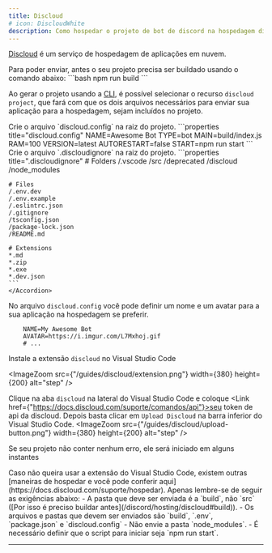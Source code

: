 ```yaml
---
title: Discloud
# icon: DiscloudWhite
description: Como hospedar o projeto de bot de discord na hospedagem discloud
---
```


[Discloud](https://discloud.com/) é um serviço de hospedagem de aplicações em nuvem.

<Accordions>
    <Accordion title="Certifique-se de que o projeto está buildado" id="build">
    Para poder enviar, antes o seu projeto precisa ser buildado usando o comando abaixo:
    ```bash
    npm run build
    ```
    </Accordion>
</Accordions>

Ao gerar o projeto usando a [CLI](/docs/discord/start), é possível selecionar o recurso `discloud project`, que fará com que os dois arquivos necessários para enviar sua aplicação para a hospedagem, sejam incluídos no projeto.

<Accordions>
    <Accordion title="Mas... Se você não marcou essa opção, veja como os arquivos devem ficar">
    Crie o arquivo `discloud.config` na raiz do projeto.
    ```properties title="discloud.config"
    NAME=Awesome Bot
    TYPE=bot
    MAIN=build/index.js
    RAM=100
    VERSION=latest
    AUTORESTART=false
    START=npm run start
    ```
    Crie o arquivo `.discloudignore` na raiz do projeto.
    ```properties title=".discloudignore"
    # Folders
    /.vscode
    /src
    /deprecated
    /discloud
    /node_modules

    # Files
    /.env.dev
    /.env.example
    /.eslintrc.json
    /.gitignore
    /tsconfig.json
    /package-lock.json
    /README.md

    # Extensions
    *.md
    *.zip
    *.exe
    *.dev.json
    ```
    </Accordion>
</Accordions>

No arquivo `discloud.config` você pode definir um nome e um avatar para a sua aplicação na hospedagem se preferir.
```properties title="discloud.config"
    NAME=My Awesome Bot
    AVATAR=https://i.imgur.com/L7Mxhoj.gif
    # ...
```

Instale a extensão `discloud` no Visual Studio Code

<ImageZoom src={"/guides/discloud/extension.png"} width={380} height={200} alt="step" />

Clique na aba `discloud` na lateral do Visual Studio Code e coloque <Link href={"https://docs.discloud.com/suporte/comandos/api"}>seu token de api da discloud</Link>.
Depois basta clicar em `Upload Discloud` na barra inferior do Visual Studio Code.
<ImageZoom src={"/guides/discloud/upload-button.png"} width={380} height={200} alt="step" />

Se seu projeto não conter nenhum erro, ele será iniciado em alguns instantes

<Callout type="warn">
    Caso não queira usar a extensão do Visual Studio Code, existem outras [maneiras de hospedar e você pode conferir aqui](https://docs.discloud.com/suporte/hospedar). Apenas lembre-se de seguir as exigências abaixo: 
    - A pasta que deve ser enviada é a `build`, não `src` ([Por isso é preciso buildar antes](/discord/hosting/discloud#build)). 
    - Os arquivos e pastas que devem ser enviados são `build`, `.env`, `package.json` e `discloud.config`
    - Não envie a pasta `node_modules`.
    - É necessário definir que o script para iniciar seja `npm run start`.
</Callout>

---
